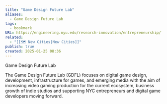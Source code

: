 ```yaml
---
title: "Game Design Future Lab"
aliases:
  - Game Design Future Lab
tags:
  - bookmark
URL: https://engineering.nyu.edu/research-innovation/entrepreneurship/future-labs/game-design
related:
  - "[[🗺️ New Cities|New Cities]]"
publish: true
created: 2025-01-25 08:36
---
```




Game Design Future Lab

The Game Design Future Lab (GDFL) focuses on digital game design, development, infrastructure for games, and emerging media with the aim of increasing video gaming production for the current ecosystem, business growth of indie studios and supporting NYC entrepreneurs and digital game developers moving forward.